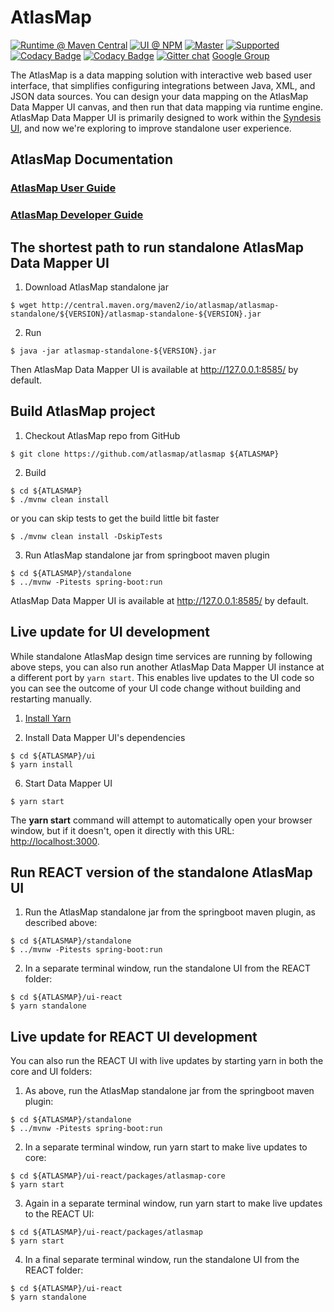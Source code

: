 
<Meta title="AtlasMap|Intro" />

# AtlasMap

[![Runtime @ Maven Central](https://maven-badges.herokuapp.com/maven-central/io.atlasmap/atlas-parent/badge.svg?style=flat-square)](https://maven-badges.herokuapp.com/maven-central/io.atlasmap/atlas-parent/)
[![UI @ NPM](https://badge.fury.io/js/%40atlasmap%2Fatlasmap.svg)](https://badge.fury.io/js/%40atlasmap%2Fatlasmap)
[![Master](https://github.com/atlasmap/atlasmap/actions/workflows/master.yml/badge.svg)](https://github.com/atlasmap/atlasmap/actions/workflows/master.yml)
[![Supported](https://github.com/atlasmap/atlasmap/actions/workflows/supported-build.yml/badge.svg)](https://github.com/atlasmap/atlasmap/actions/workflows/supported-build.yml)
[![Codacy Badge](https://api.codacy.com/project/badge/Grade/4acba1646e0a4cbabac3a76ad5df4df7)](https://www.codacy.com/app/atlasmapio/atlasmap?utm_source=github.com&utm_medium=referral&utm_content=atlasmap/atlasmap&utm_campaign=Badge_Grade)
[![Codacy Badge](https://api.codacy.com/project/badge/Coverage/4acba1646e0a4cbabac3a76ad5df4df7)](https://www.codacy.com/app/atlasmapio/atlasmap?utm_source=github.com&utm_medium=referral&utm_content=atlasmap/atlasmap&utm_campaign=Badge_Coverage)
[![Gitter chat](https://badges.gitter.im/atlasmap/community.png)](https://gitter.im/atlasmap/community)
[Google Group](https://groups.google.com/d/forum/atlasmap)

The AtlasMap is a data mapping solution with interactive web based user interface, that simplifies configuring integrations between Java, XML, and JSON data sources. You can design your data mapping on the AtlasMap Data Mapper UI canvas, and then run that data mapping via runtime engine. AtlasMap Data Mapper UI is primarily designed to work within the [Syndesis UI](https://syndesis.io/), and now we're exploring to improve standalone user experience.

## AtlasMap Documentation

### [AtlasMap User Guide](http://docs.atlasmap.io/)

### [AtlasMap Developer Guide](http://docs.atlasmap.io/developer-guide)

## The shortest path to run standalone AtlasMap Data Mapper UI

1. Download AtlasMap standalone jar

```
$ wget http://central.maven.org/maven2/io/atlasmap/atlasmap-standalone/${VERSION}/atlasmap-standalone-${VERSION}.jar
```

2. Run

```
$ java -jar atlasmap-standalone-${VERSION}.jar
```

Then AtlasMap Data Mapper UI is available at http://127.0.0.1:8585/ by default.

## Build AtlasMap project

1. Checkout AtlasMap repo from GitHub

```
$ git clone https://github.com/atlasmap/atlasmap ${ATLASMAP}
```

2. Build

```
$ cd ${ATLASMAP}
$ ./mvnw clean install
```

or you can skip tests to get the build little bit faster

```
$ ./mvnw clean install -DskipTests
```

3. Run AtlasMap standalone jar from springboot maven plugin

```
$ cd ${ATLASMAP}/standalone
$ ../mvnw -Pitests spring-boot:run
```

AtlasMap Data Mapper UI is available at http://127.0.0.1:8585/ by default.

## Live update for UI development

While standalone AtlasMap design time services are running by following above steps, you can also run another AtlasMap Data Mapper UI instance at a different port by `yarn start`. This enables live updates to the UI code so you can see the outcome of your UI code change without building and restarting manually.

1. [Install Yarn](https://yarnpkg.com/lang/en/docs/install/)

2. Install Data Mapper UI's dependencies

```
$ cd ${ATLASMAP}/ui
$ yarn install
```

6. Start Data Mapper UI

```
$ yarn start
```

The **yarn start** command will attempt to automatically open your browser window, but if it doesn't, open it directly with this URL: <http://localhost:3000>.

## Run REACT version of the standalone AtlasMap UI

1. Run the AtlasMap standalone jar from the springboot maven plugin, as described above:

```
$ cd ${ATLASMAP}/standalone
$ ../mvnw -Pitests spring-boot:run
```

2. In a separate terminal window, run the standalone UI from the REACT folder:

```
$ cd ${ATLASMAP}/ui-react
$ yarn standalone
```

## Live update for REACT UI development

You can also run the REACT UI with live updates by starting yarn in both the core and UI folders:

1. As above, run the AtlasMap standalone jar from the springboot maven plugin:

```
$ cd ${ATLASMAP}/standalone
$ ../mvnw -Pitests spring-boot:run
```

2. In a separate terminal window, run yarn start to make live updates to core:

```
$ cd ${ATLASMAP}/ui-react/packages/atlasmap-core
$ yarn start
```

3. Again in a separate terminal window, run yarn start to make live updates to the REACT UI:

```
$ cd ${ATLASMAP}/ui-react/packages/atlasmap
$ yarn start
```

4. In a final separate terminal window, run the standalone UI from the REACT folder:

```
$ cd ${ATLASMAP}/ui-react
$ yarn standalone
```
